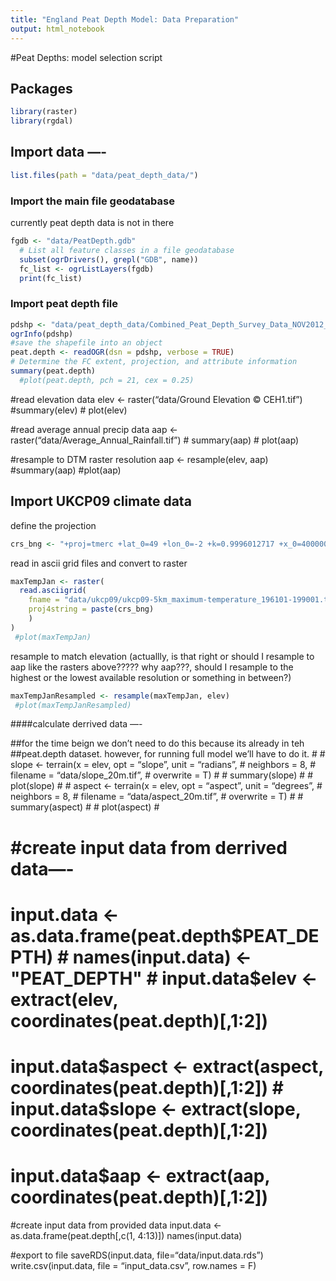```yaml
---
title: "England Peat Depth Model: Data Preparation"
output: html_notebook
---
```


#Peat Depths: model selection script


## Packages 
```r
library(raster)
library(rgdal)
```


## Import data ----
```r
list.files(path = "data/peat_depth_data/")
```

### Import the main file geodatabase 

currently peat depth data is not in there
```r
fgdb <- "data/PeatDepth.gdb"
  # List all feature classes in a file geodatabase
  subset(ogrDrivers(), grepl("GDB", name))
  fc_list <- ogrListLayers(fgdb)
  print(fc_list)
```


### Import peat depth file
```r
pdshp <- "data/peat_depth_data/Combined_Peat_Depth_Survey_Data_NOV2012_ALLDATA.shp"
ogrInfo(pdshp)
#save the shapefile into an object
peat.depth <- readOGR(dsn = pdshp, verbose = TRUE)
# Determine the FC extent, projection, and attribute information
summary(peat.depth)
  #plot(peat.depth, pch = 21, cex = 0.25)

```

#read elevation data
elev <- raster("data/Ground Elevation © CEH1.tif")
  #summary(elev)
#  plot(elev)

#read average annual precip data
aap <- raster("data/Average_Annual_Rainfall.tif") 
 # summary(aap)
#  plot(aap)

#resample to DTM raster resolution
aap <- resample(elev, aap)
  #summary(aap)
  #plot(aap)


## Import UKCP09 climate data

define the projection 
```r
crs_bng <- "+proj=tmerc +lat_0=49 +lon_0=-2 +k=0.9996012717 +x_0=400000 +y_0=-100000 +ellps=airy +datum=OSGB36 +units=m +no_defs" 
```

read in ascii grid files and convert to raster
```r
maxTempJan <- raster(
  read.asciigrid(
    fname = "data/ukcp09/ukcp09-5km_maximum-temperature_196101-199001.txt",
    proj4string = paste(crs_bng)
    )
)
 #plot(maxTempJan)
```

resample to match elevation (actuallly, is that right or should I resample to aap like the rasters above????? why aap???, should I resample to the highest or the lowest available resolution or something in between?)
```r
maxTempJanResampled <- resample(maxTempJan, elev)
 #plot(maxTempJanResampled)
```



####calculate derrived data ----

##for the time beign we don't need to do this because its already in teh
##peat.depth dataset.  however, for running full model we'll have to do it.
# 
# slope <- terrain(x = elev, opt = "slope", unit = "radians",
#                  neighbors = 8,
#                  filename = "data/slope_20m.tif", 
#                  overwrite = T)
#   # summary(slope)
#   #  plot(slope)
# 
# aspect <- terrain(x = elev, opt = "aspect", unit = "degrees",
#                   neighbors = 8,
#                   filename = "data/aspect_20m.tif", 
#                   overwrite = T)
#   #  summary(aspect)
#   #  plot(aspect)
# 



# #create input data from derrived data----
# input.data <- as.data.frame(peat.depth$PEAT_DEPTH)
# names(input.data) <- "PEAT_DEPTH"
# input.data$elev <- extract(elev, coordinates(peat.depth)[,1:2])
# input.data$aspect <- extract(aspect, coordinates(peat.depth)[,1:2])
# input.data$slope <- extract(slope, coordinates(peat.depth)[,1:2])
# input.data$aap <- extract(aap, coordinates(peat.depth)[,1:2])



#create input data from provided data
input.data <- as.data.frame(peat.depth[,c(1, 4:13)])
names(input.data)

#export to file
saveRDS(input.data, file="data/input.data.rds")
write.csv(input.data, file = "input_data.csv", row.names = F)
 
